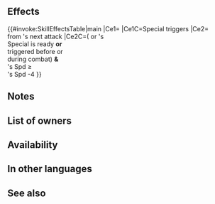 {{Special
|tagid=SID_陣風
|intID=4246
|exclusive=0
|canUseWeapon={{WeaponList|Melee}}
|canUseMove={{MoveList|Infantry}}
|cost=500
|cooldown=3
|effect=Boosts Special damage by 50% of unit's Spd when Special triggers.<br><br>If unit's or foe's Special is ready or if unit's or foe's Special triggered before or during this combat, and if unit's Spd ≥ foe's Spd-4, reduces damage from foe's next attack during combat by 40% (once per combat; excluding area-of-effect Specials).
|required=Glimmer
|properties=random_owner,offensive_special
}}
==Effects==
{{#invoke:SkillEffectsTable|main
|Ce1={{Eft|Damage Boost|50% of {{Tgt|Unit}}'s Spd}}
|Ce1C=Special triggers
|Ce2={{Eft|Damage Reduction|40%}}<br>from {{Tgt|Foe}}'s next attack
|Ce2C=({{Tgt|Unit}} or {{Tgt|Foe}}'s<br>Special is ready '''or'''<br>triggered before or<br>during combat) '''&'''<br>{{Tgt|Unit}}'s Spd ≥<br>{{Tgt|Foe}}'s Spd -4
}}
==Notes==
{{DamageBoost}}
{{DamagePercentageReduction}}
==List of owners==
{{Skill Hero List}}
{{NoInheritHeroes}}

==Availability==
{{PassiveFocusList}}
{{PassiveDistributionList}}
{{PassiveCombatManualList}}
==In other languages==
{{OtherLanguages
|japanese=陣風
|german=Windstoß
|spanishEU=Ventarrón
|spanishLA=Centelleo
|french=Bourrasque
|italian=Raffica di luce
|chineseTW=陣風
|portuguese=Lufada
}}
==See also==
{{See also skills|cond=((SCategory='special' AND (Description LIKE '%of unit_s Spd%' OR Description LIKE '%reduces damage from foe_s next attack%')) OR (Description LIKE '%special is ready%' OR Description LIKE '%special%triggered before or during%')) AND (Exclusive=1 AND Name NOT LIKE '%+' AND Properties HOLDS NOT 'arcane')}}
{{Specials Navbox}}